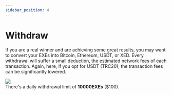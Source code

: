 ```yaml
---
sidebar_position: 4
---
```



# Withdraw

If you are a real winner and are achieving some great results, you may want to convert your EXEs into Bitcoin, Ethereum, USDT, or XED. Every withdrawal will suffer a small deduction, the estimated network fees of each transaction. Again, here, if you opt for USDT (TRC20), the transaction fees can be significantly lowered.

<Image src="/img/platform/withdraw.png" />

<br />
<Note>
  There's a daily withdrawal limit of <b>10000EXEs</b> ($100).
</Note>
